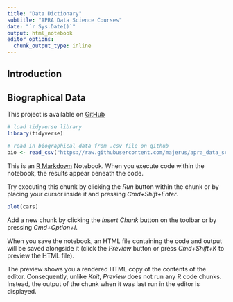 ```yaml
---
title: "Data Dictionary"
subtitle: "APRA Data Science Courses"
date: "`r Sys.Date()`"
output: html_notebook
editor_options: 
  chunk_output_type: inline
---
```


## Introduction


## Biographical Data

This project is available on [GitHub](https://github.com/majerus/apra_data_science_courses)

```r
# load tidyverse library 
library(tidyverse)

# read in biographical data from .csv file on github
bio <- read_csv("https://raw.githubusercontent.com/majerus/apra_data_science_courses/master/bio_data_table.csv")
```

This is an [R Markdown](http://rmarkdown.rstudio.com) Notebook. When you execute code within the notebook, the results appear beneath the code. 

Try executing this chunk by clicking the *Run* button within the chunk or by placing your cursor inside it and pressing *Cmd+Shift+Enter*. 

```r
plot(cars)
```

Add a new chunk by clicking the *Insert Chunk* button on the toolbar or by pressing *Cmd+Option+I*.

When you save the notebook, an HTML file containing the code and output will be saved alongside it (click the *Preview* button or press *Cmd+Shift+K* to preview the HTML file). 

The preview shows you a rendered HTML copy of the contents of the editor. Consequently, unlike *Knit*, *Preview* does not run any R code chunks. Instead, the output of the chunk when it was last run in the editor is displayed.

